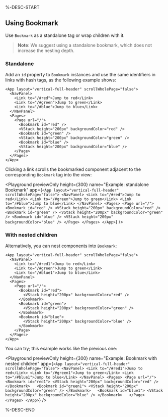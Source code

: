 %-DESC-START

## Using Bookmark

Use `Bookmark` as a standalone tag or wrap children with it.

> **Note**: We suggest using a standalone bookmark, which does not increase the nesting depth.

### Standalone

Add an `id` property to `Bookmark` instances and use the same identifiers in links with hash tags, as the following example shows:

```ueml copy /#red/ /#green/ /#blue/ /id="red"/ /id="green"/ /id="blue"/
<App layout="vertical-full-header" scrollWholePage="false">
  <NavPanel>
    <Link to="/#red">Jump to red</Link>
    <Link to="/#green">Jump to green</Link>
    <Link to="/#blue">Jump to blue</Link>
  </NavPanel>
  <Pages>
    <Page url="/">
      <Bookmark id="red" />
      <VStack height="200px" backgroundColor="red" />
      <Bookmark id="green" />
      <VStack height="200px" backgroundColor="green" />
      <Bookmark id="blue" />
      <VStack height="200px" backgroundColor="blue" />
    </Page>
  </Pages>
</App>
```

Clicking a link scrolls the bookmarked component adjacent to the corresponding `Bookmark` tag into the view:

<Playground
  previewOnly
  height={300}
  name="Example: standalone Bookmark"
  app={`
    <App layout="vertical-full-header" scrollWholePage="false">
      <NavPanel>
        <Link to="/#red">Jump to red</Link>
        <Link to="/#green">Jump to green</Link>
        <Link to="/#blue">Jump to blue</Link>
      </NavPanel>
      <Pages>
        <Page url="/">
          <Bookmark id="red" />
          <VStack height="200px" backgroundColor="red" />
          <Bookmark id="green" />
          <VStack height="200px" backgroundColor="green" />
          <Bookmark id="blue" />
          <VStack height="200px" backgroundColor="blue" />
        </Page>
      </Pages>
    </App>
  `}
/>

### With nested children

Alternatively, you can nest components into `Bookmark`:

```ueml copy /#red/ /#green/ /#blue/ /id="red"/ /id="green"/ /id="blue"/
<App layout="vertical-full-header" scrollWholePage="false">
  <NavPanel>
    <Link to="/#red1">Jump to red</Link>
    <Link to="/#green">Jump to green</Link>
    <Link to="/#blue1">Jump to blue</Link>
  </NavPanel>
  <Pages>
    <Page url="/">
      <Bookmark id="red">
        <VStack height="200px" backgroundColor="red" />
      </Bookmark>  
      <Bookmark id="green">
        <VStack height="200px" backgroundColor="green" />
      </Bookmark>  
      <Bookmark id="blue">
        <VStack height="200px" backgroundColor="blue" />
      </Bookmark>  
    </Page>
  </Pages>
</App>
```

You can try; this example works like the previous one:

<Playground
  previewOnly
  height={300}
  name="Example: Bookmark with nested children"
  app={`
    <App layout="vertical-full-header" scrollWholePage="false">
      <NavPanel>
        <Link to="/#red1">Jump to red</Link>
        <Link to="/#green1">Jump to green</Link>
        <Link to="/#blue1">Jump to blue</Link>
      </NavPanel>
      <Pages>
        <Page url="/">
          <Bookmark id="red1">
            <VStack height="200px" backgroundColor="red" />
          </Bookmark>  
          <Bookmark id="green1">
            <VStack height="200px" backgroundColor="green" />
          </Bookmark>  
          <Bookmark id="blue1">
            <VStack height="200px" backgroundColor="blue" />
          </Bookmark>  
        </Page>
      </Pages>
    </App>
  `}
/>

%-DESC-END
